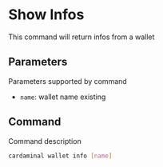 # Show Infos

This command will return infos from a wallet

## Parameters

Parameters supported by command

- `name`: wallet name existing

## Command

Command description

```sh
cardaminal wallet info [name]
```
